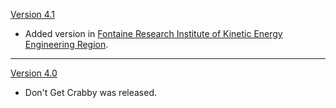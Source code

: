 {{Change History/Header}}
[[Version 4.1]]
* Added version in [[Fontaine Research Institute of Kinetic Energy Engineering Region]].
----
[[Version 4.0]]
* Don't Get Crabby was released.